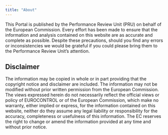 ```yaml
---
title: "About"
---
```


This Portal is published by the Performance Review Unit (PRU) on behalf of the European Commission.
Every effort has been made to ensure that the information and analysis contained on this website are
as accurate and complete as possible.
Despite these precautions, should you find any errors or inconsistencies we would be grateful
if you could please bring them to the Performance Review Unit’s attention. 


## Disclaimer

The information may be copied in whole or in part providing that the copyright notice and disclaimer are included.
The information may not be modified without prior written permission from the European Commission.
The views expressed herein do not necessarily reflect the official views or policy of EUROCONTROL or
of the European Commission, which make no warranty, either implied or express, for the information
contained on this website, neither do they assume any legal liability or responsibility for the accuracy,
completeness or usefulness of this information.
The EC reserves the right to change or amend the information provided at any time and without prior notice.
